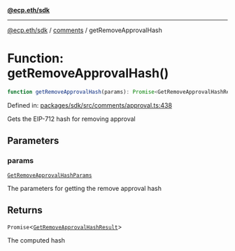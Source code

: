 [**@ecp.eth/sdk**](../../index.mdx)

***

[@ecp.eth/sdk](/sdk-reference/index.mdx) / [comments](/sdk-reference/comments/index.mdx) / getRemoveApprovalHash

# Function: getRemoveApprovalHash()

```ts
function getRemoveApprovalHash(params): Promise<GetRemoveApprovalHashResult>;
```

Defined in: [packages/sdk/src/comments/approval.ts:438](https://github.com/ecp-eth/comments-monorepo/blob/main/packages/sdk/src/comments/approval.ts#L438)

Gets the EIP-712 hash for removing approval

## Parameters

### params

[`GetRemoveApprovalHashParams`](/sdk-reference/comments/type-aliases/GetRemoveApprovalHashParams.mdx)

The parameters for getting the remove approval hash

## Returns

`Promise`\<[`GetRemoveApprovalHashResult`](/sdk-reference/comments/type-aliases/GetRemoveApprovalHashResult.mdx)\>

The computed hash
